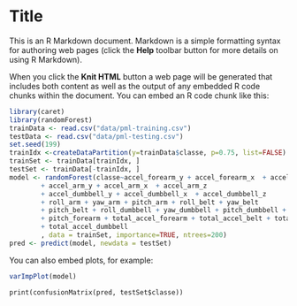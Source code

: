 Title
========================================================

This is an R Markdown document. Markdown is a simple formatting syntax for authoring web pages (click the **Help** toolbar button for more details on using R Markdown).

When you click the **Knit HTML** button a web page will be generated that includes both content as well as the output of any embedded R code chunks within the document. You can embed an R code chunk like this:

```r
library(caret)
library(randomForest)
trainData <- read.csv("data/pml-training.csv")
testData <- read.csv("data/pml-testing.csv")
set.seed(199)
trainIdx <-createDataPartition(y=trainData$classe, p=0.75, list=FALSE)
trainSet <- trainData[trainIdx, ]
testSet <- trainData[-trainIdx, ]
model <- randomForest(classe~accel_forearm_y + accel_forearm_x  + accel_forearm_z
        + accel_arm_y + accel_arm_x  + accel_arm_z              
        + accel_dumbbell_y + accel_dumbbell_x  + accel_dumbbell_z                      
        + roll_arm + yaw_arm + pitch_arm + roll_belt + yaw_belt
        + pitch_belt + roll_dumbbell + yaw_dumbbell + pitch_dumbbell + roll_forearm + yaw_forearm
        + pitch_forearm + total_accel_forearm + total_accel_belt + total_accel_arm 
        + total_accel_dumbbell
        , data = trainSet, importance=TRUE, ntrees=200)
pred <- predict(model, newdata = testSet)
```

You can also embed plots, for example:

```r
varImpPlot(model)
```

```
print(confusionMatrix(pred, testSet$classe))
```




